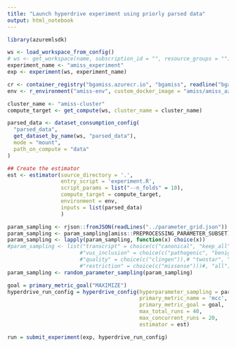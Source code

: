 ```yaml
---
title: "Launch hyperdrive experiment using priorly parsed data"
output: html_notebook
---
```


```r
library(azuremlsdk)

ws <- load_workspace_from_config()
# ws <- get_workspace(name, subscription_id = "", resource_groups = "")
experiment_name <- "amiss_experiment"
exp <- experiment(ws, experiment_name)

cr <- container_registry("bgamiss.azurecr.io", "bgamiss", readline("bgamiss cr password:\n"))
env <- r_environment("amiss-env", custom_docker_image = "amiss/amiss_azure:latest", image_registry_details = cr)

cluster_name <- "amiss-cluster"
compute_target <- get_compute(ws, cluster_name = cluster_name)

parsed_data <- dataset_consumption_config(
  "parsed_data",
  get_dataset_by_name(ws, "parsed_data"),
  mode = "mount",
  path_on_compute = "data"
)

## Create the estimator
est <- estimator(source_directory = '.',
                 entry_script = 'experiment.R',
                 script_params = list("--n_folds" = 10), 
                 compute_target = compute_target,
                 environment = env,
                 inputs = list(parsed_data)
                 )

param_sampling <- rjson::fromJSON(readLines("../parameter_grid.json"))
param_sampling <- param_sampling[amiss::PREPROCESSING_PARAMETER_SUBSET]
param_sampling <- lapply(param_sampling, function(x) choice(x))
#param_sampling <- list("transcript" = choice(c("canonical", "keep_all")),
                       #"vus_inclusion" = choice(c("pathogenic", "benign")))#,
                       #"quality" = choice(c("clingen")),# "twostar", "onestar")),
                       #"restriction" = choice(c("missense")))#, "all")))
param_sampling <- random_parameter_sampling(param_sampling)

goal = primary_metric_goal("MAXIMIZE")
hyperdrive_run_config = hyperdrive_config(hyperparameter_sampling = param_sampling,
                                          primary_metric_name = 'mcc',
                                          primary_metric_goal = goal,
                                          max_total_runs = 40,
                                          max_concurrent_runs = 20,
                                          estimator = est)

run = submit_experiment(exp, hyperdrive_run_config)
```
